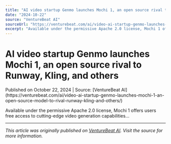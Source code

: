 ```yaml
---
title: "AI video startup Genmo launches Mochi 1, an open source rival to Runway, Kling, and others"
date: "2024-10-22"
source: "VentureBeat AI"
sourceUrl: "https://venturebeat.com/ai/video-ai-startup-genmo-launches-mochi-1-an-open-source-model-to-rival-runway-kling-and-others/"
excerpt: "Available under the permissive Apache 2.0 license, Mochi 1 offers users free access to cutting-edge video generation capabilities......"
---
```


# AI video startup Genmo launches Mochi 1, an open source rival to Runway, Kling, and others

<div class="text-sm text-gray-500 mb-4">
  Published on October 22, 2024 | Source: [VentureBeat AI](https://venturebeat.com/ai/video-ai-startup-genmo-launches-mochi-1-an-open-source-model-to-rival-runway-kling-and-others/)
</div>

Available under the permissive Apache 2.0 license, Mochi 1 offers users free access to cutting-edge video generation capabilities...

---

*This article was originally published on [VentureBeat AI](https://venturebeat.com/ai/video-ai-startup-genmo-launches-mochi-1-an-open-source-model-to-rival-runway-kling-and-others/). Visit the source for more information.*
